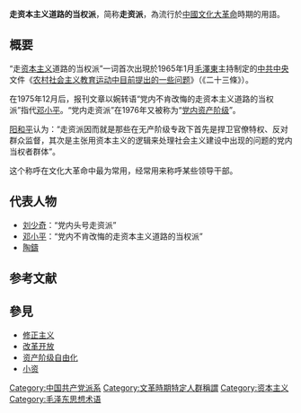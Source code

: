 {{Unreferenced|time=2015-10-30}}
'''走资本主义道路的当权派'''，简称'''走资派'''，為流行於[[中國|中國]][[文化大革命|文化大革命]]時期的用語。

== 概要 ==
“走[[资本主义|资本主义]]道路的当权派”一词首次出現於1965年1月[[毛澤東|毛澤東]]主持制定的[[中共中央|中共中央]]文件《[[农村社会主义教育运动中目前提出的一些问题|农村社会主义教育运动中目前提出的一些问题]]》（《二十三條》）。

在1975年12月后，报刊文章以婉转语“党内不肯改悔的走资本主义道路的当权派”指代[[邓小平|邓小平]]。“党内走资派”在1976年又被称为“[[党内资产阶级|党内资产阶级]]”。

[[阳和平|阳和平]]认为：“走资派因而就是那些在无产阶级专政下首先是捍卫官僚特权、反对群众监督，其次是主张用资本主义的逻辑来处理社会主义建设中出现的问题的党内当权者群体”。

这个称呼在文化大革命中最为常用，经常用来称呼某些领导干部。

== 代表人物 ==
* [[刘少奇|刘少奇]]：“党内头号走资派”
* [[邓小平|邓小平]]：“党内不肯改悔的走资本主义道路的当权派”
* [[陶鑄|陶鑄]]

== 参考文献 ==
{{Reflist}}

== 參見 ==
{{Portal box|中国共产党|中华人民共和国}}
* [[修正主义|修正主义]]
* [[改革开放|改革开放]]
* [[资产阶级自由化|资产阶级自由化]]
* [[小资|小资]]

{{Maoism}}
{{中国共产党派系}}
{{文化大革命/人物群體}}

[[Category:中国共产党派系|Category:中国共产党派系]]
[[Category:文革時期特定人群稱謂|Category:文革時期特定人群稱謂]]
[[Category:资本主义|Category:资本主义]]
[[Category:毛泽东思想术语|Category:毛泽东思想术语]]

{{CN-stub}}